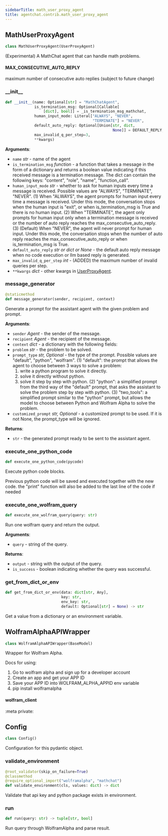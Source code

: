 ```yaml
---
sidebarTitle: math_user_proxy_agent
title: agentchat.contrib.math_user_proxy_agent
---
```


## MathUserProxyAgent

```python
class MathUserProxyAgent(UserProxyAgent)
```

(Experimental) A MathChat agent that can handle math problems.

#### MAX\_CONSECUTIVE\_AUTO\_REPLY

maximum number of consecutive auto replies (subject to future change)

### \_\_init\_\_

```python
def __init__(name: Optional[str] = "MathChatAgent",
             is_termination_msg: Optional[Callable[
                 [dict], bool]] = _is_termination_msg_mathchat,
             human_input_mode: Literal["ALWAYS", "NEVER",
                                       "TERMINATE"] = "NEVER",
             default_auto_reply: Optional[Union[str, dict,
                                                None]] = DEFAULT_REPLY,
             max_invalid_q_per_step=3,
             **kwargs)
```

**Arguments**:

- `name` _str_ - name of the agent
- `is_termination_msg` _function_ - a function that takes a message in the form of a dictionary and returns a boolean value indicating if this received message is a termination message.
  The dict can contain the following keys: "content", "role", "name", "function_call".
- `human_input_mode` _str_ - whether to ask for human inputs every time a message is received.
  Possible values are "ALWAYS", "TERMINATE", "NEVER".
  (1) When "ALWAYS", the agent prompts for human input every time a message is received.
  Under this mode, the conversation stops when the human input is "exit",
  or when is_termination_msg is True and there is no human input.
  (2) When "TERMINATE", the agent only prompts for human input only when a termination message is received or
  the number of auto reply reaches the max_consecutive_auto_reply.
  (3) (Default) When "NEVER", the agent will never prompt for human input. Under this mode, the conversation stops
  when the number of auto reply reaches the max_consecutive_auto_reply or when is_termination_msg is True.
- `default_auto_reply` _str or dict or None_ - the default auto reply message when no code execution or llm based reply is generated.
- `max_invalid_q_per_step` _int_ - (ADDED) the maximum number of invalid queries per step.
- `**kwargs` _dict_ - other kwargs in [UserProxyAgent](../user_proxy_agent#init).

### message\_generator

```python
@staticmethod
def message_generator(sender, recipient, context)
```

Generate a prompt for the assistant agent with the given problem and prompt.

**Arguments**:

- `sender` _Agent_ - the sender of the message.
- `recipient` _Agent_ - the recipient of the message.
- `context` _dict_ - a dictionary with the following fields:
- `problem` _str_ - the problem to be solved.
- `prompt_type` _str, Optional_ - the type of the prompt. Possible values are "default", "python", "wolfram".
  (1) "default": the prompt that allows the agent to choose between 3 ways to solve a problem:
  1. write a python program to solve it directly.
  2. solve it directly without python.
  3. solve it step by step with python.
  (2) "python":
  a simplified prompt from the third way of the "default" prompt, that asks the assistant
  to solve the problem step by step with python.
  (3) "two_tools":
  a simplified prompt similar to the "python" prompt, but allows the model to choose between
  Python and Wolfram Alpha to solve the problem.
- `customized_prompt` _str, Optional_ - a customized prompt to be used. If it is not None, the prompt_type will be ignored.
  

**Returns**:

- `str` - the generated prompt ready to be sent to the assistant agent.

### execute\_one\_python\_code

```python
def execute_one_python_code(pycode)
```

Execute python code blocks.

Previous python code will be saved and executed together with the new code.
the "print" function will also be added to the last line of the code if needed

### execute\_one\_wolfram\_query

```python
def execute_one_wolfram_query(query: str)
```

Run one wolfram query and return the output.

**Arguments**:

- `query` - string of the query.
  

**Returns**:

- `output` - string with the output of the query.
- `is_success` - boolean indicating whether the query was successful.

### get\_from\_dict\_or\_env

```python
def get_from_dict_or_env(data: dict[str, Any],
                         key: str,
                         env_key: str,
                         default: Optional[str] = None) -> str
```

Get a value from a dictionary or an environment variable.

## WolframAlphaAPIWrapper

```python
class WolframAlphaAPIWrapper(BaseModel)
```

Wrapper for Wolfram Alpha.

Docs for using:

1. Go to wolfram alpha and sign up for a developer account
2. Create an app and get your APP ID
3. Save your APP ID into WOLFRAM_ALPHA_APPID env variable
4. pip install wolframalpha

#### wolfram\_client

:meta private:

## Config

```python
class Config()
```

Configuration for this pydantic object.

### validate\_environment

```python
@root_validator(skip_on_failure=True)
@classmethod
@require_optional_import("wolframalpha", "mathchat")
def validate_environment(cls, values: dict) -> dict
```

Validate that api key and python package exists in environment.

### run

```python
def run(query: str) -> tuple[str, bool]
```

Run query through WolframAlpha and parse result.

